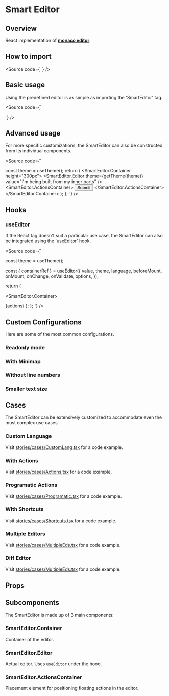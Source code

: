 


<Meta title="Components/Code/SmartEditor/Docs" />

# Smart Editor

## Overview

React implementation of [**monaco editor**](https://microsoft.github.io/monaco-editor/).

## How to import

<Source
  code={`
`}
/>

## Basic usage

Using the predefined editor is as simple as importing the 'SmartEditor' tag.

<Source
  code={`

`}
/>

<Canvas of={Stories.Base} />

## Advanced usage

For more specific customizations, the SmartEditor can also be constructed from its individual components.

<Source
  code={`

  
  const theme = useTheme();
  return (
    <SmartEditor.Container height="300px">
      <SmartEditor.Editor
        theme={getTheme(theme)}
        value="I'm being built from my inner parts"
      />
      <SmartEditor.ActionsContainer>
        <Button>Submit</Button>
      </SmartEditor.ActionsContainer>
    </SmartEditor.Container>
  );
};
`}
/>

## Hooks

### useEditor

If the React tag doesn't suit a particular use case, the SmartEditor can also be integrated using the 'useEditor' hook.

<Source code={`


  const theme = useTheme();

const { containerRef } = useEditor({
value,
theme,
language,
beforeMount,
onMount,
onChange,
onValidate,
options,
});

return (

<SmartEditor.Container>
  <div ref={containerRef} />
  <SmartEditor.ActionsContainer>{actions}</SmartEditor.ActionsContainer>
</SmartEditor.Container>
); }; `} />

## Custom Configurations

Here are some of the most common configurations.

### Readonly mode

<Canvas of={Stories.ReadonlyMode} />

### With Minimap

<Canvas of={Stories.WithMinimap} />

### Without line numbers

<Canvas of={Stories.WithoutLineNumbers} />

### Smaller text size

<Canvas of={Stories.SmallerTextSize} />

## Cases

The SmartEditor can be extensively customized to accommodate even the most complex use cases.

### Custom Language

Visit [stories/cases/CustomLang.tsx](https://github.com/DevoInc/genesys-ui/blob/master/packages/code/src/stories/cases/CustomLang.tsx) for a code example.

<Canvas of={CaseStories.CustomLanguage} sourceState="none" />

### With Actions

Visit [stories/cases/Actions.tsx](https://github.com/DevoInc/genesys-ui/blob/master/packages/code/src/stories/cases/Actions.tsx) for a code example.

<Canvas of={CaseStories.WithActions} sourceState="none" />

### Programatic Actions

Visit [stories/cases/Programatic.tsx](https://github.com/DevoInc/genesys-ui/blob/master/packages/code/src/stories/cases/Programatic.tsx) for a code example.

<Canvas of={CaseStories.ProgramaticActions} sourceState="none" />

### With Shortcuts

Visit [stories/cases/Shortcuts.tsx](https://github.com/DevoInc/genesys-ui/blob/master/packages/code/src/stories/cases/Shortcuts.tsx) for a code example.

<Canvas of={CaseStories.WithShortcuts} sourceState="none" />

### Multiple Editors

Visit [stories/cases/MultipleEds.tsx](https://github.com/DevoInc/genesys-ui/blob/master/packages/code/src/stories/cases/MultipleEds.tsx) for a code example.

<Canvas of={CaseStories.MultipleEditors} sourceState="none" />

### Diff Editor

Visit [stories/cases/MultipleEds.tsx](https://github.com/DevoInc/genesys-ui/blob/master/packages/code/src/stories/cases/DiffEd.tsx) for a code example.

<Canvas of={CaseStories.DiffEditor} sourceState="none" />

## Props

<ArgTypes of={Stories} />

## Subcomponents

The SmartEditor is made up of 3 main components:

### SmartEditor.Container

Container of the editor.

<ArgTypes of={SmartEditor.Container} />

### SmartEditor.Editor

Actual editor. Uses `useEditor` under the hood.

<ArgTypes of={SmartEditor.Editor} />

### SmartEditor.ActionsContainer

Placement element for positioning floating actions in the editor.

<ArgTypes of={SmartEditor.ActionsContainer} />
